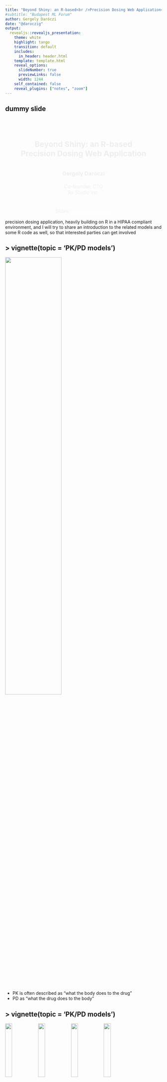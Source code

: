 ```yaml
---
title: "Beyond Shiny: an R-based<br />Precision Dosing Web Application<br/>"
#subtitle: "Budapest ML Forum"
author: Gergely Daróczi
date: "@daroczig"
output:
  revealjs::revealjs_presentation:
    theme: white
    highlight: tango
    transition: default
    includes:
      in_header: header.html
    template: template.html
    reveal_options:
      slideNumber: true
      previewLinks: false
      width: 1244
    self_contained: false
    reveal_plugins: ["notes", "zoom"]
---
```


## dummy slide

<!--javascript to remove dummy slide-->
<script>
document.getElementById("dummy-slide").remove();
document.getElementById("coverslide").remove();
</script>

<!--end dummy slide-->
</section>

<section data-background-image="img/burn-bg.png"
         data-background-size="100% auto"
         data-background-position="left top"
         id="coverslide">

<!-- <div style="text-align: right; margin-right: -5%; margin-top: -4%;"> -->
<!--   <img src="img/budapestml2023-logo.png" style="width:42%;" /> -->
<!-- </div> -->

<h1 class="subtitle shaded" style="color:#eee;font-size:1.75em;text-align: center; margin-top:17%;">
  Beyond Shiny: an R-based<br />
  Precision Dosing Web Application<br />
</h1>

<h2 class="author shaded" style="color:#eee;padding-top:3%;font-size:1.25em;text-align: center !important;">
  Gergely Daróczi
</h2>

<h3 class="author shaded" style="color:#eee;padding-top:0%;font-size:1.1em;text-align: center !important; padding-top: 0px;font-weight: normal;">
  Co-founder, CTO<br />
  Rx Studio Inc.
</h3>

<h3 class="author shaded" style="color:#eee;padding-top:0%;font-size:1.1em;text-align: center !important; padding-top: 20px;font-weight: normal;">
  Slides: <a href="https://daroczig.github.io/talks/" target="_blank"
             style="text-decoration: underline; color: white;">daroczig.github.io</a>
</h3>

<div class="notes">
precision dosing application, heavily building on R in a HIPAA compliant environment, and I will try to share an introduction to the related models and some R code as well, so that interested parties can get involved
</div>

</section>

<section>
<section class="titleslide slide level1">
  <h2>&#62; vignette(topic = 'PK/PD models')</h2>
  <img src="img/pkpd/pkpd-time-curves.png" width="60%" />

<aside class="notes">
* PK is often described as “what the body does to the drug”
* PD as “what the drug does to the body”
</aside>

## > vignette(topic = 'PK/PD models') {data-transition="none"}

<div class="cbox"><img src="img/pkpd/comp-1.png" class="cimg" width="21%" /><img src="img/pkpd/1x1920.png" class="cimg" width="21%" /><img src="img/pkpd/1x1920.png" class="cimg" width="21%" /><img src="img/pkpd/1x1920.png" class="cimg" width="21%" /></div>

Source: Mortensen et al (2008): Introduction to PK/PD modelling.

## > vignette(topic = 'PK/PD models') {data-transition="none"}

<div class="cbox"><img src="img/pkpd/comp-1.png" class="cimg" width="21%" /><img src="img/pkpd/comp-1-gut.png" class="cimg" width="21%" /><img src="img/pkpd/1x1920.png" class="cimg" width="21%" /><img src="img/pkpd/1x1920.png" class="cimg" width="21%" /></div>

Source: Mortensen et al (2008): Introduction to PK/PD modelling.

## > vignette(topic = 'PK/PD models') {data-transition="none"}

<div class="cbox"><img src="img/pkpd/comp-1.png" class="cimg" width="21%" /><img src="img/pkpd/comp-1-gut.png" class="cimg" width="21%" /><img src="img/pkpd/comp-2.png" class="cimg" width="21%" /><img src="img/pkpd/1x1920.png" class="cimg" width="21%" /></div>

Source: Mortensen et al (2008): Introduction to PK/PD modelling.

## > vignette(topic = 'PK/PD models') {data-transition="none"}

<div class="cbox"><img src="img/pkpd/comp-1.png" class="cimg" width="21%" /><img src="img/pkpd/comp-1-gut.png" class="cimg" width="21%" /><img src="img/pkpd/comp-2.png" class="cimg" width="21%" /><img src="img/pkpd/comp-many.png" class="cimg" width="21%" /></div>

Source: Mortensen et al (2008): Introduction to PK/PD modelling.

## > vignette(topic = 'PK/PD models')

<img src="img/pkpd/spherical-cow.gif" width="40%" />

Source: <a href="https://en.wikipedia.org/wiki/Spherical_cow" target="_new">Spherical cow</a>

## > vignette(topic = 'PK/PD models') {data-transition="slide-in fade-out"}

::: {.colcontainer}
:::: {.col}

<img src="img/pkpd/comp-1-no-k.png" width="50%" />

::::
:::: {.col}

::::
:::

## > vignette(topic = 'PK/PD models') {data-transition="fade-in slide-out"}

::: {.colcontainer}
:::: {.col}

<img src="img/pkpd/comp-1-no-k.png" width="50%" />

::::
:::: {.col}

<br/>

$$C=\frac{A}{V}$$

* $C$ drug concentration
* $A$ drug amount
* $V$ volume of distribution

::::
:::

. . .

Example: 500 mg Panadol ($Vd = 0.9L/kg$) administered for a 70 kg patient

$$C=\frac{500mg}{70kg * 0.9L/kg}=\frac{500mg}{63L}=7.9 mg/L$$

<div class="notes">
paracetamol distributes rapidly and evenly throughout most tissues and fluids and has a volume of distribution of approximately 0.9L/kg
</div>

## > vignette(topic = 'PK/PD models') {data-transition="slide-in fade-out"}

<img src="img/pkpd/comp-1-gut.png" width="25%" />

## > vignette(topic = 'PK/PD models') {data-transition="fade-in slide-out"}

<img src="img/pkpd/comp-1-gut.png" width="25%" />

$$C_{oral}(t)=\frac{A_{oral}(t)}{V}=\frac{K_aFA_0}{V(K_a-K)}(exp(-K \cdot t) - exp(-K_a \cdot t))$$

<div style="display: flex; justify-content: space-around;">
<div>
* $C$ drug concentration
* $A$ drug amount
* $V$ volume of distribution
</div>
<div>
* $K_a$ absorption constant
* $K$ elimination rate
* $F$ bioavailability
</div>
</div>

<aside class="notes">

CAV - familiar from the previous model, new items:

* bioavailability: the percentage (or the fraction F) of an administered dose of a xenobiotic that reaches the systemic circulation. Bioavailability is practically 100% (F=1) following an intravenous administration
</aside>

## > vignette(topic = 'PK/PD models')

<img src="img/pkpd/1x1920.png" width="25%" />

$$C_{oral}(t)=\frac{A_{oral}(t)}{V}=\frac{K_aFA_0}{V(K_a-K)}(exp(-K \cdot t) - exp(-K_a \cdot t))$$

```r
#' Concentration at a time computed using a one-compartment model (oral dose)
#' @param t time (hours)
#' @param dose dose amount (mg)
#' @param v volume of distribution (l)
#' @param k elimination rate constant (h^-1)
#' @param ka absorption rate constant (h^-1)
#' @param f bioavailability
#' @return numeric
#' @export
ct <- function(t, dose, v, k, ka, f) {
    (ka * f * dose) / (v * (ka - k)) * (exp(-k * t) - exp(-ka * t))
}
```

</section></section>

<section>
<section class="titleslide slide level1" data-transition="slide-in fade-out">
  <h2>&#62; example(topic = 'paracetamol')</h2>

<img src="img/pkpd/rawlins1977-pk-table.png" width="65%" />

Source: Rawlins et al. (1977): Paracetamol (simplified)

## > example(topic = 'paracetamol') {data-transition="fade-in fade-out"}

<img src="img/pkpd/rawlins1977-pk-table-annotated.png" width="65%" />

Source: Rawlins et al. (1977): Paracetamol (simplified)

## > example(topic = 'paracetamol') {data-transition="slide-in fade-out"}

```r
#' Concentration at a time computed using a one-compartment model (oral dose)
#' @param t time (hours)
#' @param dose dose amount (mg)
#' @param v volume of distribution (l)
#' @param k elimination rate constant (h^-1)
#' @param ka absorption rate constant (h^-1)
#' @param f bioavailability
#' @return numeric
#' @export
ct <- function(t, dose, v, k, ka, f) {
    (ka * f * dose) / (v * (ka - k)) * (exp(-k * t) - exp(-ka * t))
}
```

. . .

```r
ctp <- purrr::partial(ct, v = 42, k = 0.28, ka = 1.8, f = 0.89) # 70 kgs adult
```

. . .

::: {.colcontainer}
:::: {.col}

```r
> ctp(t = 1, dose = 1000)
[1] 14.81762
```

::::
:::: {.col}


::::
:::: {.col}

::::
:::

## > example(topic = 'paracetamol') {data-transition="fade-in fade-out"}

```r
#' Concentration at a time computed using a one-compartment model (oral dose)
#' @param t time (hours)
#' @param dose dose amount (mg)
#' @param v volume of distribution (l)
#' @param k elimination rate constant (h^-1)
#' @param ka absorption rate constant (h^-1)
#' @param f bioavailability
#' @return numeric
#' @export
ct <- function(t, dose, v, k, ka, f) {
    (ka * f * dose) / (v * (ka - k)) * (exp(-k * t) - exp(-ka * t))
}
```

```r
ctp <- purrr::partial(ct, v = 42, k = 0.28, ka = 1.8, f = 0.89) # 70 kgs adult
```

::: {.colcontainer}
:::: {.col}

```r
> ctp(t = 1, dose = 1000)
[1] 14.81762
```

::::
:::: {.col}

```r
> ctp(t = 2, dose = 1000)
[1] 13.64825
```

::::
:::: {.col}

::::
:::


## > example(topic = 'paracetamol') {data-transition="fade-in slide-out"}

```r
#' Concentration at a time computed using a one-compartment model (oral dose)
#' @param t time (hours)
#' @param dose dose amount (mg)
#' @param v volume of distribution (l)
#' @param k elimination rate constant (h^-1)
#' @param ka absorption rate constant (h^-1)
#' @param f bioavailability
#' @return numeric
#' @export
ct <- function(t, dose, v, k, ka, f) {
    (ka * f * dose) / (v * (ka - k)) * (exp(-k * t) - exp(-ka * t))
}
```

```r
ctp <- purrr::partial(ct, v = 42, k = 0.28, ka = 1.8, f = 0.89) # 70 kgs adult
```

::: {.colcontainer}
:::: {.col}

```r
> ctp(t = 1, dose = 1000)
[1] 14.81762
```

::::
:::: {.col}

```r
> ctp(t = 2, dose = 1000)
[1] 13.64825
```

::::
:::: {.col}

```r
> ctp(t = 6, dose = 1000)
[1] 4.676354
```

::::
:::


## > example(topic = 'paracetamol')

```r
library(data.table); library(ggplot2)
conc <- data.table(h = seq(0, 24, by = 0.1))
conc[, c := ctp(h, 1000)]
ggplot(conc, aes(h, c)) + geom_line()
```

. . .

<img src="img/pkpd/paracetamol-1000.png" width="65%" />

## > do.call(ctp, weights)

```r
ctp <- function(t, dose, weight, k = 0.28, ka = 1.8, f = 0.89) {
    ct(t, dose, v = weight * 0.6, k, ka, f)
}
```

```r
conc[, c1 := ctp(h, 1000, weight =  40)]
conc[, c2 := ctp(h, 1000, weight =  60)]
conc[, c3 := ctp(h, 1000, weight =  80)]
conc[, c4 := ctp(h, 1000, weight = 100)]
ggplot(melt(conc, id.vars = 'h'), aes(h, value, color = variable)) +
    geom_line() +
    scale_color_discrete(name = 'Weight',
                         labels = c('40 kg', '60 kg', '80 kg', '100kg')) +
    ylab('Blood concentration forecast') +
    theme(legend.position = 'top') +
    geom_hline(yintercept = 10, color = 'black', linetype = 2, size = 1.25) +
    geom_hline(yintercept = 20, color = 'black', linetype = 2, size = 1.25)
```

<!-- ggsave(file = '/home/daroczig/projects/snowl.net/static/slides/budapestml2023-personalized-drug-doses-via-rx-studio/img/pkpd/paracetamol-weights.png', width = 8, height = 4) -->

## > do.call(ctp, weights)

<img src="img/pkpd/paracetamol-weights.png" width="100%" />

<div class="notes">
so far, we have been administering the same dose to very different patients, which doesn't make a lot of sense (other than running simulations) .. so let's take a look at a real-life example with actual body weights and drug doses
</div>

## > do.call(ctp, family)

<div style="text-align:left;">
**An anonymized family:**
</div>

* GD (96 kg male): 1 pill of Panadol (500 mg)
* HD (64 kg female): 1 pill of Panadol (500 mg)
* BD (41 kg male): 1 pill of Panadol (500 mg)
* BD (23 kg female): half pill of Panadol (250 mg)
* BD (13 kg female): ~~7-8~~5ml Panadol baby (120 mg)

. . .

<div style="text-align:left;">
**Therapeutic goals for paracetamol:**
</div>

* sub-therapeutic range: < 10 mg/L concentrations
* therapeutic range: ≥ 10 and ≤ 20 mg/L concentrations
* toxic: > 75 mg/L concentrations

## > do.call(ctp, family)

```r
conc[, c1 := ctp(h, 500, weight = 96)]
conc[, c2 := ctp(h, 500, weight = 64)]
conc[, c3 := ctp(h, 500, weight = 41)]
conc[, c4 := ctp(h, 250, weight = 23)]
conc[, c5 := ctp(h, 120, weight = 13)]
ggplot(melt(conc, id.vars = 'h'), aes(h, value, color = variable)) + geom_line() +
    scale_color_discrete(name = 'Weight', labels = c('DG', 'DH', 'DB', 'DB', 'DB')) +
    theme(legend.position = 'top') +
    geom_hline(yintercept = 10, color = 'black', linetype = 2, size = 1.25)
```

<!--
ggsave(file = '/home/daroczig/projects/snowl.net/static/slides/budapestml2023-personalized-drug-doses-via-rx-studio/img/pkpd/daroczi.png', width = 8, height = 4)
-->

## > do.call(ctp, family)

<img src="img/pkpd/daroczi.png" width="100%" />

## > do.call(ctp, family, ndoses = 4)

$$C_{MD}(t)=\sum_{n=0}^{N-1} C_{oral}(t-nτ)$$

* $N$ number of doses
* $τ$ dosing interval

Source: Mortensen et al (2008): Introduction to PK/PD modelling.

. . .

```r
ctpm <- function(t, doses, interval, dose, weight) {
    sum(sapply(0:(doses-1), function(n) ctp(t - n*interval, dose, weight)))
}
```

## > do.call(ctp, family, ndoses = 4)

```r
ctpm <- function(t, doses, interval, dose, weight) {
    sum(sapply(0:(doses-1), function(n) ctp(t - n*interval, dose, weight)))
}

conc <- data.table(h = seq(0, 24, by = 0.1))
conc[, doses := pmin(h %/% 4, 3) + 1]
conc[, c1 := ctpm(h, doses, 4, 500, weight =  96), by = .(h, doses)]
conc[, c2 := ctpm(h, doses, 4, 500, weight =  64), by = .(h, doses)]
conc[, c3 := ctpm(h, doses, 4, 500, weight =  41), by = .(h, doses)]
conc[, c4 := ctpm(h, doses, 4, 250, weight =  23), by = .(h, doses)]
conc[, c5 := ctpm(h, doses, 4, 120, weight =  13), by = .(h, doses)]

ggplot(melt(conc[, -'doses'], id.vars = 'h'), aes(h, value, color = variable)) +
    geom_line() +
    scale_color_discrete(name = 'Weight', labels = c('DG', 'DH', 'DB', 'DB', 'DB')) +
    theme(legend.position = 'top') +
    geom_hline(yintercept = 10, color = 'black', linetype = 2, size = 1.25) +
    geom_hline(yintercept = 20, color = 'black', linetype = 2, size = 1.25)
```

## > do.call(ctp, family, ndoses = 4)

<img src="img/pkpd/daroczi-md.png" width="100%" />

</section></section>

<section>
<section class="titleslide slide level1">
<h2>&#62; sd(do.call(ctp, rlnorm(2000)))</h2>

<img src="img/pkpd/rawlins1977-pk-table-annotated.png" width="65%" />

Source: Rawlins et al. (1977): Paracetamol (simplified)

## > sd(do.call(ctp, rlnorm(2000)))

```r
weight <- 70
meanlog <- log((weight * 0.6)^2 / sqrt(0.07^2 + (weight * 0.6)^2))
sdlog <- sqrt(log(1 + (0.07^2 / (weight * 0.6)^2)))
ggplot(data.frame(x = rlnorm(n = 2000L, meanlog, sdlog))) +
    geom_histogram(aes(x)) +
    ggtitle('Volume of distribution for 70 kg') + xlab('')
```

. . .

<img src="img/pkpd/hist-ggplot.png" width="65%" />

## > sd(do.call(ctp, rlnorm(2000)))

<!-- conc <- data.table(h = seq(0, 24, by = 0.1)) -->
<!-- conc[, c := ctp(h, 1000, weight = weight)] -->
<!-- (G <- ggplot(conc, aes(h, c)) + geom_line(color = 'black') + theme_bw()) -->

 ```r
for (i in 1:250) {
    meanlog <- log((weight * 0.6)^2 / sqrt(0.07^2 + (weight * 0.6)^2))
    sdlog <- sqrt(log(1 + (0.07^2 / (weight * 0.6)^2)))
    conc <- copy(conc)[, c := ct(h, 1000, v = rlnorm(n = 1L, meanlog, sdlog),
                                 k = 0.28, ka = 1.8, f = 0.89)]
    (G <- G + geom_line(data = conc, color = 'gray', alpha = 0.1))
}
G + geom_line(color = 'black') + ggtitle('250 simulations')
```

<img src="img/pkpd/paracetamol-n250.png" width="60%" />

## > sd(do.call(ctp, rlnorm(2000)))

```r
simdata <- rbindlist(lapply(1:2000, function(i) {
    meanlog <- log((weight * 0.6)^2 / sqrt(0.07^2 + (weight * 0.6)^2))
    sdlog <- sqrt(log(1 + (0.07^2 / (weight * 0.6)^2))) * 5
    as.data.frame(matrix(
        ct(seq(0, 24, by = 0.1), 1000, v = rlnorm(n = 1L, meanlog, sdlog),
           k = 0.28, ka = 1.8, f = 0.89),
        nrow = 1))
    }))

simagg <- data.frame(
    h = seq(0, 24, by = 0.1),
    min = apply(simdata, 2, FUN = min),
    mean = apply(simdata, 2, FUN = mean),
    max = apply(simdata, 2, FUN = max))

ggplot(simagg, aes(h)) +
    geom_ribbon(aes(ymin=min, ymax=max), fill = 'gray') +
    geom_line(aes(y = mean)) +
    ylab('Blood concentration forecast') +
    theme_bw() + theme(legend.position = 'top')
```

## > sd(do.call(ctp, rlnorm(2000))) {data-transition="slide-in none-out"}

<img src="img/pkpd/paracetamol-simagg.png" width="100%" />

</section></section>

<section>
<section class="titleslide slide level1" data-transition="none-in slide-out">
<h2>&#62; fit(ctp, data.frame(conc = 5))</h2>

<!-- ggplot(simagg, aes(h)) + -->
<!--     geom_ribbon(aes(ymin=min, ymax=max), fill = 'gray') + -->
<!--     geom_line(aes(y = mean)) + -->
<!--     ylab('Blood concentration forecast') + -->
<!--     theme_bw() + theme(legend.position = 'top') + -->
<!--     geom_point(aes(x=5, y=5), color = 'orange', size = 3) -->

<img src="img/pkpd/paracetamol-simagg-hist.png" width="100%" />

## > fit(ctp, data.frame(conc = 5))

```r
library(FME)

concentrations <- data.table(x = 5, y = 5)
model_function <- function(params, x) {
    ct(x, dose = 1000, v = params['v'], k = 0.28, ka = 1.8, f = 0.89)
}
cost_function <- function(params) {
    out <- model_function(params, concentrations$x)
    concentrations$y - out
}

bay <- modFit(f = cost_function, p = c(v = weight * 0.6), method = 'Newton')
bayc <- copy(conc)[, c := ct(seq(0, 24, by = 0.1), 1000, v = bay$par[['v']],
           k = 0.28, ka = 1.8, f = 0.89)]

ggplot(simagg, aes(h)) +
    geom_ribbon(aes(ymin=min, ymax=max), fill = 'gray') +
    geom_line(aes(y = mean)) +
    geom_point(aes(x=5, y=5), color = 'orange', size = 3) +
    geom_line(data = bayc, aes(y = c), color = 'orange') +
    ylab('Blood concentration forecast') +
    theme_bw() + theme(legend.position = 'top')

```

## > fit(ctp, data.frame(conc = 5))

::: {.colcontainer}
:::: {.col}

```r
> 0.60 * 70
[1] 42
```

::::
:::: {.col}

```r
> bay$par[['v']]
[1] 51.954
```

::::
:::

. . .

<img src="img/pkpd/paracetamol-bay.png" width="80%" style="margin-top:-25px;" />

## > fit(ctp, data.frame(conc = 5))

<img src="img/rx-examples/pk-table-popup.png" width="60%" />

## > fit(ctp, data.frame(conc = 5))

<img src="img/rx-examples/chinese.png" width="100%" />

</section></section>

</section></section>

<section>
<section class="titleslide slide level1">
  <h2>&#62; demo('shiny')</h2>

  <img src="img/tdmx-demo.png" width="85%" />

## > demo('webR')

<img src="img/webr-demo.png" width="75%" />

</section></section>
</section></section>

<section>
<section class="titleslide slide level1">
  <h2>&#62; demo('rx.studio')</h2>

<a href="https://youtu.be/MZUrMFbd9TA" target="_new">
  <img style="margin-bottom:-25px;" src="img/rx-business/demo.png" width="90%" class="noborder" />
</a>

<a style="margin-top:-25px" href="https://youtu.be/MZUrMFbd9TA" target="_new">youtu.be/MZUrMFbd9TA</a>

</section></section>

<section>
<section class="titleslide slide level1">
    <!-- https://carbon.now.sh/?bg=rgba%28255%2C255%2C255%2C1%29&t=nord&wt=none&l=r&width=680&ds=false&dsyoff=20px&dsblur=68px&wc=true&wa=true&pv=56px&ph=56px&ln=false&fl=1&fm=Hack&fs=18px&lh=161%25&si=false&es=2x&wm=false&code=%253E%2520q%28save%2520%253D%2520%27ask%27%29%250AProcess%2520R%2520finished%2520at%2520Oct%25203%252019%253A15%253A00%25202023%250A%250A%253E%2520visit%28%27https%253A%252F%252Frx.studio%27%29%250A%253E%2520email%28%27daroczig%2540rx.studio%27%29%250A%253E%2520follow%28%27%2540daroczig%27%29 -->
   <img src="img/contact.png" width="80%" />
</section>
</section>


<section>
<section class="titleslide slide level1" data-background-color="#bbb">
  <h2>&#62; .onDetach(\\() thanks())</h2>


::: {.colcontainer}
:::: {.col}

<a href="https://ceu.edu" target="_blank"><img src="img/sponsors/ceu.png" /></a>

- Venue

::::
:::: {.col}

<a href="https://dsandme.com" target="_blank"><img src="img/sponsors/dsandme.png" /></a>

- Co-organizing
- Pizza & soft drinks

::::
:::: {.col}

<a href="https://darvin.hu" target="_blank"><img src="img/sponsors/darvin.png" /></a>

- Co-organizing
- Wine

::::
:::

</section>
</section>
